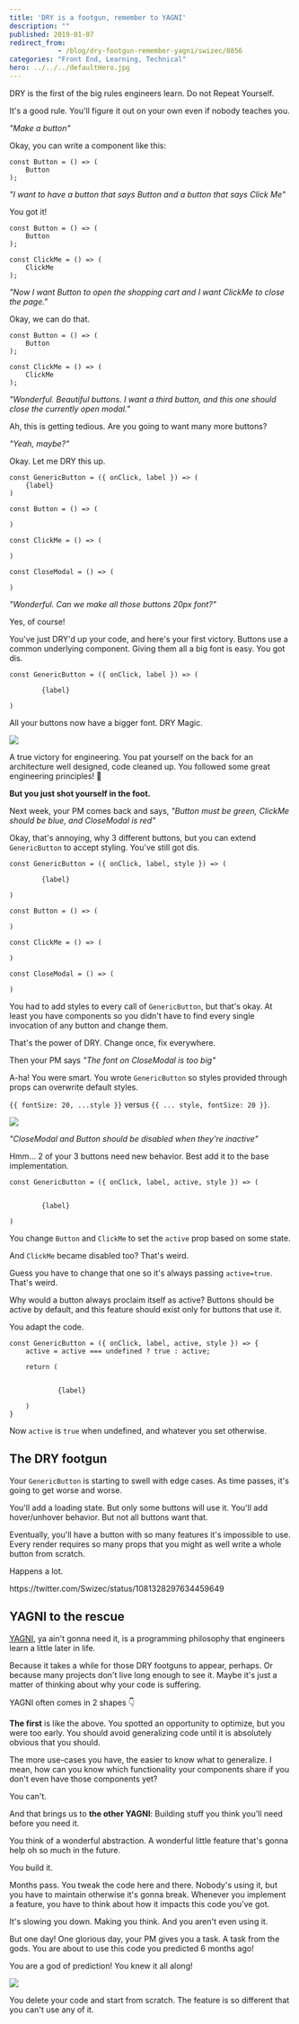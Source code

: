 ```yaml
---
title: 'DRY is a footgun, remember to YAGNI'
description: ""
published: 2019-01-07
redirect_from: 
            - /blog/dry-footgun-remember-yagni/swizec/8856
categories: "Front End, Learning, Technical"
hero: ../../../defaultHero.jpg
---
```

DRY is the first of the big rules engineers learn. Do not Repeat Yourself.



It's a good rule. You'll figure it out on your own even if nobody teaches you.



_"Make a button"_



Okay, you can write a component like this:



```
const Button = () => (
    Button
);
```



_"I want to have a button that says Button and a button that says Click Me"_



You got it!



```
const Button = () => (
    Button
);

const ClickMe = () => (
    ClickMe
);
```



_"Now I want Button to open the shopping cart and I want ClickMe to close the page."_



Okay, we can do that.



```
const Button = () => (
    Button
);

const ClickMe = () => (
    ClickMe
);
```



_"Wonderful. Beautiful buttons. I want a third button, and this one should close the currently open modal."_



Ah, this is getting tedious. Are you going to want many more buttons?



_"Yeah, maybe?"_



Okay. Let me DRY this up.



```
const GenericButton = ({ onClick, label }) => (
    {label}
)

const Button = () => (
    
)

const ClickMe = () => (
    
)

const CloseModal = () => (
    
)
```



_"Wonderful. Can we make all those buttons 20px font?"_



Yes, of course!



You've just DRY'd up your code, and here's your first victory. Buttons use a common underlying component. Giving them all a big font is easy. You got dis.



```
const GenericButton = ({ onClick, label }) => (
    
        {label}
    
)
```



All your buttons now have a bigger font. DRY Magic.



![](./img/media-12NUbkX6p4xOO4-giphy.gif)



A true victory for engineering. You pat yourself on the back for an architecture well designed, code cleaned up. You followed some great engineering principles! 👏



**But you just shot yourself in the foot.**



Next week, your PM comes back and says, _"Button must be green, ClickMe should be blue, and CloseModal is red"_



Okay, that's annoying, why 3 different buttons, but you can extend `GenericButton` to accept styling. You've still got dis.



```
const GenericButton = ({ onClick, label, style }) => (
    
        {label}
    
)

const Button = () => (
    
)

const ClickMe = () => (
    
)

const CloseModal = () => (
    
)
```



You had to add styles to every call of `GenericButton`, but that's okay. At least you have components so you didn't have to find every single invocation of any button and change them.



That's the power of DRY. Change once, fix everywhere.



Then your PM says _"The font on CloseModal is too big"_



A-ha! You were smart. You wrote `GenericButton` so styles provided through props can overwrite default styles.



`{{ fontSize: 20, ...style }}` versus `{{ ... style, fontSize: 20 }}`.



![](./img/media-d3mlE7uhX8KFgEmY-giphy.gif)



_"CloseModal and Button should be disabled when they're inactive"_



Hmm… 2 of your 3 buttons need new behavior. Best add it to the base implementation.



```
const GenericButton = ({ onClick, label, active, style }) => (
    
        
        {label}
    
)
```



You change `Button` and `ClickMe` to set the `active` prop based on some state.



And `ClickMe` became disabled too? That's weird.



Guess you have to change that one so it's always passing `active=true`. That's weird.



Why would a button always proclaim itself as active? Buttons should be active by default, and this feature should exist only for buttons that use it.



You adapt the code.



```
const GenericButton = ({ onClick, label, active, style }) => {
    active = active === undefined ? true : active;
    
    return (
        
            
            {label}
        
    )
}
```



Now `active` is `true` when undefined, and whatever you set otherwise.



## The DRY footgun



Your `GenericButton` is starting to swell with edge cases. As time passes, it's going to get worse and worse.



You'll add a loading state. But only some buttons will use it. You'll add hover/unhover behavior. But not all buttons want that.



Eventually, you'll have a button with so many features it's impossible to use. Every render requires so many props that you might as well write a whole button from scratch.



Happens a lot.



https&#x3A;//twitter.com/Swizec/status/1081328297634459649



## YAGNI to the rescue



[YAGNI](https://en.wikipedia.org/wiki/You_aren't_gonna_need_it), ya ain't gonna need it, is a programming philosophy that engineers learn a little later in life.



Because it takes a while for those DRY footguns to appear, perhaps. Or because many projects don't live long enough to see it. Maybe it's just a matter of thinking about why your code is suffering.



YAGNI often comes in 2 shapes 👇



**The first** is like the above. You spotted an opportunity to optimize, but you were too early. You should avoid generalizing code until it is absolutely obvious that you should.



The more use-cases you have, the easier to know what to generalize. I mean, how can you know which functionality your components share if you don't even have those components yet?



You can't.



And that brings us to **the other YAGNI**: Building stuff you think you'll need before you need it.



You think of a wonderful abstraction. A wonderful little feature that's gonna help oh so much in the future.



You build it.



Months pass. You tweak the code here and there. Nobody's using it, but you have to maintain otherwise it's gonna break. Whenever you implement a feature, you have to think about how it impacts this code you've got.



It's slowing you down. Making you think. And you aren't even using it.



But one day! One glorious day, your PM gives you a task. A task from the gods. You are about to use this code you predicted 6 months ago!



You are a god of prediction! You knew it all along!



![](./img/media-ibGFpMv1Uoais-giphy.gif)



You delete your code and start from scratch. The feature is so different that you can't use any of it.